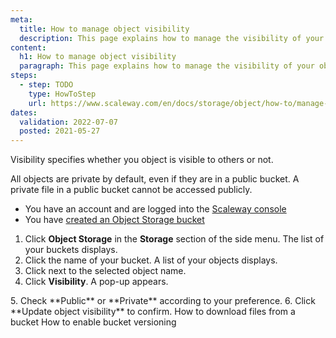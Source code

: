 ```yaml
---
meta:
  title: How to manage object visibility
  description: This page explains how to manage the visibility of your objects.
content:
  h1: How to manage object visibility
  paragraph: This page explains how to manage the visibility of your objects.
steps:
  - step: TODO
    type: HowToStep
    url: https://www.scaleway.com/en/docs/storage/object/how-to/manage-object-visibility
dates:
  validation: 2022-07-07
  posted: 2021-05-27
---
```


Visibility specifies whether you object is visible to others or not. 

<Message type="note">

All objects are private by default, even if they are in a public bucket. A private file in a public bucket cannot be accessed publicly.

</Message>

<Message type="requirement">

  - You have an account and are logged into the [Scaleway console](https://console.scaleway.com)  
  - You have [created an Object Storage bucket](/storage/object/how-to/create-a-bucket/)

</Message>

1. Click **Object Storage** in the **Storage** section of the side menu. The list of your buckets displays.
2. Click the name of your bucket. A list of your objects displays.
3. Click <Icon name="more" /> next to the selected object name.
4. Click **Visibility**. A pop-up appears.
  <Lightbox src="scaleway-object-visibility.webp" alt="" />
5. Check **Public** or **Private** according to your preference.
  <Lightbox src="scaleway-pop-up-object-visibility.webp" alt="" />
6. Click **Update object visibility** to confirm.

<Navigation title="See Also">
  <PreviousButton to="/storage/object/how-to/download-files-from-a-bucket/">How to download files from a bucket</PreviousButton>
  <NextButton to="/storage/object/how-to/enable-bucket-versioning/">How to enable bucket versioning</NextButton>
</Navigation>
